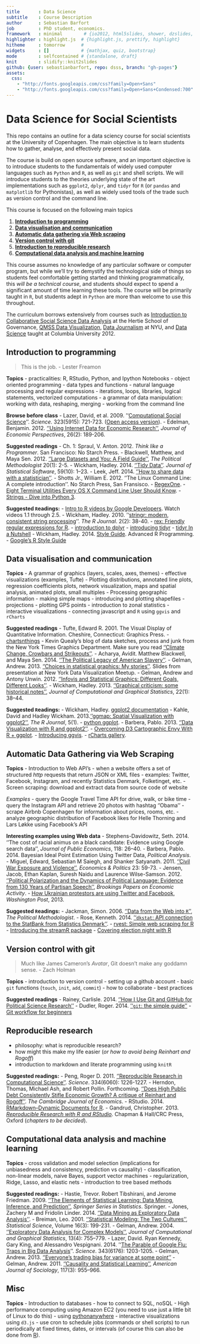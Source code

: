 ```yaml
---
title       : Data Science 
subtitle    : Course Description
author      : Sebastian Barfort
job         : PhD student, economics.
framework   : minimal        # {io2012, html5slides, shower, dzslides, ...}
highlighter : highlight.js  # {highlight.js, prettify, highlight}
hitheme     : tomorrow      # 
widgets     : []            # {mathjax, quiz, bootstrap}
mode        : selfcontained # {standalone, draft}
knit        : slidify::knit2slides
github: {user: sebastianbarfort, repo: dsss, branch: "gh-pages"}
assets:
  css: 
    - "http://fonts.googleapis.com/css?family=Open+Sans"
    - "http://fonts.googleapis.com/css?family=Open+Sans+Condensed:700"
---
```


# Data Science for Social Scientists

This repo contains an outline for a data sciency course for social
scientists at the University of Copenhagen. The main objective is to
learn students how to gather, analyse, and effectively present social
data.

The course is build on open source software, and an important objective
is to introduce students to the fundamentals of widely used computer
languages such as `Python` and `R`, as well as `git` and shell
scripts. We will introduce students to the theories underlying state of
the art implementations such as `ggplot2`, `dplyr`, and `tidyr` for `R`
(or `pandas` and `matplotlib` for Pythonistas), as well as widely used
tools of the trade such as version control and the command line.

This course is focused on the following main topics

1.  [**Introduction to programming**](#introduction-to-programming)
2.  [**Data visualisation and
    communication**](#data-visualisation-and-communication)
3.  [**Automatic data gathering via Web
    scraping**](#automatic-data-gathering%20via-Web-scraping)
4.  [**Version control with git**](#version-control-with-git)
5.  [**Introduction to reproducible
    research**](#introduction-to-reproducible-research)
6.  [**Computational data analysis and machine
    learning**](#computational-data-analysis-and-machine-learning)

This course assumes no knowledge of any particular software or computer
program, but while we'll try to demystify the technological side of
things so students feel comfortable getting started and thinking
programmatically, this *will be a technical course*, and students
should expect to spend a significant amount of time learning these
tools. The course will be primarily taught in `R`, but students adept in
`Python` are more than welcome to use this throughout.

The curriculum borrows extensively from courses such as [Introduction to
Collaborative Social Science Data
Analysis](https://github.com/HertieDataScience2014/SyllabusAndLectures)
at the Hertie School of Governance, [QMSS Data
Visualization](http://malecki.github.io/qmssviz/), [Data
Journalism](http://kpq.github.io/nyu-data-journalism-2014/) at NYU, and
[Data Science](http://columbiadatascience.com/2012/08/29/syllabus/)
taught at Columbia University 2012.

## Introduction to programming

> This is the job. - Lester Freamon

**Topics**
- practicalities: R, RStudio, Python, and Ipython Notebooks
- object oriented programming
- data types and functions
- natural
language processing and regular expressions
- iterations, loops,
libraries, logical statements, vectorized computations
- a grammar of
data manipulation: working with data, reshaping, merging
- working from
the command line

**Browse before class**
- Lazer, David, et al. 2009. ''[Computational Social Science](http://www.sciencemag.org/content/323/5915/721.summary)''. *Science*. 323(5915): 721-723. ([Open access version](http://www.ncbi.nlm.nih.gov/pmc/articles/PMC2745217/)).
- Edelman, Benjamin. 2012. [''Using Internet Data for Economic Research''](http://pubs.aeaweb.org/doi/pdfplus/10.1257/jep.26.2.189), *Journal of Economic Perspectives*, 26(2): 189-206.

**Suggested readings**
- Ch. 1: Spraul, V. Anton. 2012. *Think like a
Programmer*. San Francisco: No Starch Press.
- Blackwell, Matthew, and
Maya Sen. 2012. [''Large Datasets and You: A Field Guide''](http://scholar.harvard.edu/files/msen/files/blackwell_sen_tpm.pdf), *The Political Methodologist* 20(1): 2-5.
- Wickham, Hadley. 2014. [''Tidy Data''](http://www.jstatsoft.org/v59/i10). *Journal of Statistical Software*, 59(10): 1–23.
- Leek, Jeff. 2014. [''How to share data with a statistician''](https://github.com/jtleek/datasharing).
- Shotts Jr., William E. 2012. ''The Linux Command Line: A complete introduction''. No Starch Press, San Fransisco. 
- [RegexOne](http://regexone.com/).
- [Eight Terminal Utilities Every OS X Command Line User Should Know](http://www.mitchchn.me/2014/os-x-terminal/).
- [Strings - Dive into Python 3](http://www.diveintopython3.net/strings.html).

**Suggested `R`eadings:**
- [Intro to R videos by Google Developers](https://www.youtube.com/playlist?list=PLOU2XLYxmsIK9qQfztXeybpHvru-TrqAP). Watch videos 1.1 through 2.5.
- Wickham, Hadley. 2010. ''[stringr: modern, consistent string processing](http://journal.r-project.org/archive/2010-2/RJournal_2010-2_Wickham.pdf)''. *The R Journal*. 2(2): 38-40.
- [rex: Friendly regular expressions for R](https://github.com/kevinushey/rex).
- [introduction to dplyr](http://cran.rstudio.com/web/packages/dplyr/vignettes/introduction.html)
- [introducing tidyr](http://blog.rstudio.org/2014/07/22/introducing-tidyr/)
- [tidyr In a Nutshell](https://github.com/trinker/tidyr_in_a_nutshell)
- Wickham, Hadley. 2014. [Style Guide](http://adv-r.had.co.nz/Style.html). Advanced R Programming.
- [Google's R Style Guide](https://google-styleguide.googlecode.com/svn/trunk/Rguide.xml)

## Data visualisation and communication

**Topics**
- A grammar of graphics (layers, scales, axes, themes)
- effective visualizations (examples, Tufte)
- Plotting distributions, annotated line plots, regression coefficients plots, network visualization, maps and spatial analysis, animated plots, small multiples
- Processing geographic information
    - making simple maps
    - introducing and plotting shapefiles
    - projections
    - plotting GPS
points
    - introduction to zonal statistics
- interactive visualizations
    - connecting javascript and `R` using `ggvis` and `rCharts`

**Suggested readings**
- Tufte, Edward R. 2001. The Visual Display of
Quantitative Information. Cheshire, Connecticut: Graphics Press.
- [chartsnthings](http://kpq.github.io/chartsnthings/) - Kevin Quealy’s blog of data sketches, process and junk from the New York Times Graphics Department. Make sure you read [''Climate Change, Crowbars and Strikeouts''](http://chartsnthings.tumblr.com/post/47670081904/climate-change-crowbars-and-strikeouts).
- Acharya, Avidit. Matthew Blackwell, and Maya Sen. 2014. [''The Political Legacy of American Slavery''](http://www.mattblackwell.org/files/papers/slavery.pdf).
- Gelman, Andrew. 2013. [''Choices in statistical graphics: My stories''](http://www.stat.columbia.edu/~gelman/presentations/vistalk_meetup_new_handout.pdf). Slides from presentation at New York Data Visualization Meetup.
- Gelman, Andrew and Antony Unwin. 2012. [''Infovis and Statistical Graphics: Different Goals, Different Looks''](http://www.stat.columbia.edu/~gelman/research/published/vis14.pdf).
- Wickham, Hadley. 2013. [''Graphical criticism: some historical notes''](http://vita.had.co.nz/papers/stat-graph-hist.html), *Journal of Computational and Graphical Statistics*, 22(1): 38–44.

**Suggested `R`eadings:**
- Wickham, Hadley. [ggplot2 documentation](http://ggplot2.org/)
- Kahle, David and Hadley Wickham.
2013.[''ggmap: Spatial Visualization with ggplot2''](http://journal.r-project.org/archive/2013-1/kahle-wickham.pdf),
*The R Journal*, 5(1).
- [python ggplot](https://github.com/yhat/ggplot/blob/master/TODO.md).
- Barbera, Pablo. 2013. [''Data Visualization with R and ggplot2''](https://github.com/pablobarbera/Rdataviz).
- [Overcoming D3 Cartographic Envy With R + ggplot](http://rud.is/b/2014/09/26/overcoming-d3-cartographic-envy-with-r-ggplot/).
- [Introducing ggvis](http://blog.rstudio.org/2014/06/23/introducing-ggvis/).
- [rCharts gallery](http://rcharts.io/gallery/).

## Automatic Data Gathering via Web Scraping

**Topics**
- Introduction to Web API's
    - when a website offers a set of
structured *http* requests that return JSON or XML files
    - examples:
Twitter, Facebook, Instagram, and recently Statistics Denmark,
Folketinget, etc.
- Screen scraping: download and extract data from
source code of website

*Examples*
- query the Google Travel Time API for drive, walk, or bike time
- query the Instagram API and retrieve 20 photos with hashtag ''Obama''
- scrape Airbnb Copenhagen for information about prices, rooms, etc.
- analyze geographic distribution of Facebook likes for Helle Thorning and Lars Løkke using Facebook's API

**Interesting examples using Web data**
- Stephens-Davidowitz, Seth. 2014. ''The cost of racial animus on a black candidate: Evidence using Google search data'', *Journal of Public Economics*, 118: 26–40.
- Barbera, Pablo. 2014. Bayesian Ideal Point Estimation Using Twitter Data, *Political Analysis*.
- Miguel, Edward, Sebastian M Saiegh, and Shanker Satyanath. 2011. [''Civil War Exposure and Violence''](http://www.nyudri.org/wp-content/uploads/2011/11/civilwarexposureandviolence2011.pdf), *Economics & Politics* 23: 59-73.
- Jensen, Jacob, Ethan Kaplan, Suresh Naidu and Laurence Wilse-Samson. 2012. [''Political Polarization and the Dynamics of Political Language: Evidence from 130 Years of Partisan Speech''](http://www.brookings.edu/~/media/projects/bpea/fall%202012/2012b_jensen.pdf), *Brookings Papers on Economic Activity*.
- [How Ukrainian protestors are using Twitter and Facebook](http://www.washingtonpost.com/blogs/monkey-cage/wp/2013/12/04/strategic-use-of-facebook-and-twitter-in-ukrainian-protests/),
*Washington Post*, 2013.

**Suggested `R`eadings:**
- Jackman, Simon. 2006. [''Data from the Web into `R`''](http://polmeth.wustl.edu/methodologist/tpm_v14_n2.pdf), *The Political Methodologist*.
- Rose, Kenneth. 2014. [''`dkstat`: API connection to the StatBank from Statistics Denmark''](https://github.com/rOpenGov/dkstat).
- [rvest: Simple web scraping for R](https://github.com/hadley/rvest) 
- [Introducing the streamR package](http://pablobarbera.com/blog/archives/1.html)
- [Covering election night with R](http://jplusplus.se/covering-election-night-with-r/)

## Version control with git

> Much like James Cameron's *Avatar*, Git doesn't make any goddamn
> sense. - Zach Holman

**Topics**
- introduction to version control - setting up a github
account
- basic `git` functions (`touch`, `init`, `add`, `commit`)
- how to collaborate
- best practices

**Suggested readings**
- Rainey, Carlisle. 2014. [''How I Use Git and GitHub for Political Science Research''](https://github.com/carlislerainey/git-for-political-science)
- Dudler, Roger. 2014. [''`git`: the simple guide''](http://rogerdudler.github.io/git-guide/)
- [Git workflow for beginners](http://skli.se/2012/10/07/git-workflow-beginner/)

## Reproducible research

-   philosophy: what is reproducible research?
-   how might this make my life easier (*or how to avoid being Reinhart
    and Rogoff*)
-   introduction to markdown and literate programming using `knitR`

**Suggested readings:**
- Peng, Roger D. 2011. [''Reproducible Research in Computational Science''](http://www.ncbi.nlm.nih.gov/pmc/articles/PMC3383002/pdf/nihms382015.pdf). *Science*. 334(6060): 1226-1227.
- Herndon, Thomas, Michael Ash, and Robert Pollin. Forthcoming. [''Does High Public Debt Consistently Stifle Economic Growth? A critique of Reinhart and Rogoff''](http://cje.oxfordjournals.org/content/early/2013/12/17/cj .bet075.short).
*The Cambridge Journal of Economics*.
- RStudio. 2014. [RMarkdown--Dynamic Documents for R](http://rmarkdown.rstudio.com/).
- Gandrud, Christopher. 2013. *[Reproducible Research with R and RStudio](http://christophergandrud.github.io/RepResR-RStudio/)*. Chapman & Hall/CRC Press, Oxford (*chapters to be decided*).

## Computational data analysis and machine learning

**Topics**
- cross validation and model selection (implications for unbiasedness and consistency, prediction vs causality)
- classification, non-linear models, naive Bayes, support vector machines
- regularization, Ridge, Lasso, and elastic nets
- introduction to tree based methods

**Suggested readings:**
- Hastie, Trevor. Robert Tibshirani, and Jerome Friedman. 2009. [''The Elements of Statistical Learning: Data Mining, Inference, and Prediction''](http://statweb.stanford.edu/~tibs/ElemStatLearn/), *Springer Series in Statistics*. Springer.
- Jones, Zachery M and Fridolin Linder. 2014. [''Data Mining as Exploratory Data Analysis''](https://github.com/zmjones/datamining). 
- Breiman, Leo. 2001. [''Statistical Modeling: The Two Cultures''](http://projecteuclid.org/euclid.ss/1009213726), *Statistical Science*, Volume 16(3): 199-231.
- Gelman, Andrew. 2004. [''Exploratory Data Analysis for Complex Models''](https://www.cs.princeton.edu/courses/archive/fall09/cos597A/papers/Gelman2004.pdf), *Journal of Computational and Graphical Statistics*, 13(4): 755–779.
- Lazer, David. Ryan Kennedy, Gary King, and Alessandro Vespignani. 2014. ''[The Parable of Google Flu: Traps in Big Data Analysis](http://www.sciencemag.org/content/343/6176/1203.summary)''. *Science*. 343(6176): 1203-1205.
- Gelman, Andrew. 2013. [''Everyone’s trading bias for variance at some point''](http://andrewgelman.com/2013/03/14/everyones-trading-bias-for-variance-at-some-point-its-just-done-at-different-places-in-the-analyses/)
- Gelman, Andrew. 2011. [''Causality and Statistical Learning''](http://www.stat.columbia.edu/~gelman/research/published/causalreview4.pdf), *American Journal of Sociology*, 117(3): 955–966.


## Misc

**Topics**
- Introduction to databases
- how to connect to SQL, noSQL
- High performance computing using Amazon EC2 (you need to use just a
little bit of Linux to do this)
- using [pythonanywhere](https://www.pythonanywhere.com/)
- interactive visualizations using `d3.js`
- use cron to schedule jobs (commands or
shell scripts) to run periodically at fixed times, dates, or intervals
(of course this can also be done from
[R](https://github.com/kevinushey/cronR)).





